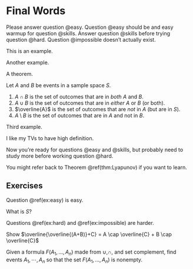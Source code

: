 # Final Words {#summary}

Please answer question @easy.  Question @easy should be and easy warmup for question @skills. Answer question @skills before trying question @hard.  Question @impossible doesn't actually exist.

::: example
This is an example.
:::

::: example
Another example.
:::

::: theorem
A theorem.
:::

::: definition
Let $A$ and $B$ be events in a sample space $S$. 

1. $A \cap B$ is the set of outcomes that are in  *both* $A$ and $B$.
2. $A \cup B$ is the set of outcomes that are in *either* $A$ or $B$ (or both).
3. $\overline{A}$ is the set of outcomes that are *not* in $A$ (but are in $S$). 
4. $A \setminus B$ is the set of outcomes that are in $A$ and not in $B$.
:::

::: example
Third example.
:::

::: definition
I like my TVs to have high definition.
:::

Now you're ready for questions @easy and @skills, but probably need to study more before working question @hard.

You might refer back to Theorem \@ref(thm:Lyapunov) if you want to learn.

## Exercises {-}

Question \@ref(ex:easy) is easy.

::: {.exercise #ex:easy}
What is $S$?
:::

Questions \@ref(ex:hard) and \@ref(ex:impossible) are harder.

::: {.exercise #ex:skills}
Show $\overline{\overline{(A+B)}+C} = A \cap \overline{C} + B \cap \overline{C}$
:::

::: {.exercise #ex:hard}
Given a formula $F(A_1,\dotsc,A_n)$ made from $\cup$,$\cap$, and set complement, find events $A_1,\cdots,A_n$ so that the set $F(A_1,\dotsc,A_n)$ is nonempty.
:::
